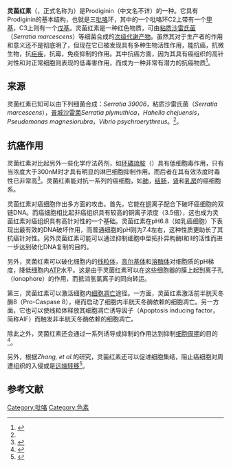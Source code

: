 {{Chembox
|ImageFile=Prodigiosin(clean).png
|ImageSize=
|IUPACName=2-methyl-3-pentyl-6-methoxyprodiginine
|OtherNames=
|Section1= {{Chembox Identifiers
| CASNo = 82-89-3
| CASNo_Ref = {{cascite|changed|??}}
|   PubChem = 5351169
|   SMILES = 
|   MeSHName = Prodigiosin
|  ChemSpiderID_Ref  = {{chemspidercite|correct|chemspider}}|  ChemSpiderID  =  10577755
|  ChEBI_Ref  = {{ebicite|changed|EBI}}|  ChEBI  =  82758
|  ChEMBL_Ref  = {{ebicite|changed|EBI}}|  ChEMBL  =  275787
|  InChI  =  1/C20H25N3O/c1-4-5-6-8-15-11-16(22-14(15)2)12-19-20(24-3)13-18(23-19)17-9-7-10-21-17/h7,9-13,21,23H,4-6,8H2,1-3H3/b16-12+
|  InChIKey  =  SZXDNGVQRDTJSD-FOWTUZBSBS
|  StdInChI_Ref  = {{stdinchicite|correct|chemspider}}|  StdInChI  =  1S/C20H25N3O/c1-4-5-6-8-15-11-16(22-14(15)2)12-19-20(24-3)13-18(23-19)17-9-7-10-21-17/h7,9-13,21,23H,4-6,8H2,1-3H3/b16-12+
|  StdInChIKey_Ref  = {{stdinchicite|correct|chemspider}}|  StdInChIKey  =  SZXDNGVQRDTJSD-FOWTUZBSSA-N
}}
|Section2= {{Chembox Properties
|  Formula=C<sub>20</sub>H<sub>25</sub>N<sub>3</sub>O
|  MolarMass=323.432
|  Appearance=
|  Density=
|  MeltingPt=
|  BoilingPt=
|  Solubility=
  }}
|Section3= {{Chembox Hazards
|  MainHazards=
|  FlashPt=
|  Autoignition=
  }}
}}
'''灵菌红素'''（{{lang|en|Prodigiosin}}，正式名称为{{lang|en|2-methyl-3-pentyl-6-methoxyprodiginine}}）是Prodiginin（中文名不详）的一种。它具有Prodiginin的基本结构，也就是三[[吡咯|吡咯]]环，其中的一个吡咯环C2上带有一个[[甲基|甲基]]，C3上则有一个[[戊基|戊基]]。灵菌红素是一种红色物质，可由[[粘质沙雷氏菌|粘质沙雷氏菌]]（''Serratia marcescens''）等细菌合成的[[次级代谢产物|次级代谢产物]]。虽然其对于生产者的作用和意义还不是彻底明了，但现在它已被发现具有多种生物活性作用，能抗癌，抗微生物，抗[[疟疾|疟疾]]，抗霉，免疫抑制的作用。其中抗癌方面，因为其具有癌组织的高针对性和对正常细胞则表现的低毒害作用，而成为一种非常有潜力的抗癌物质<ref name="Einleitung">{{cite journal | language =en | author =Williamson, N. R., Fineran, P. C., Leeper, F. J., Salmond, G. P. C.  | title =The biosynthesis and regulation of bacterial prodiginines  | url= | journal = Nature Reviews  | volume =4  | issue =  | pages =887-899  | year =2006  | id = }}</ref>。

==来源==
灵菌红素已知可以由下列细菌合成：''Serratia 39006''，粘质沙雷氏菌（''Serratia marcescens''），[[普城沙雷菌|普城沙雷菌]]''Serratia plymuthica''，''Hahella chejuensis''，''Pseudomonas magnesiorubra''，''Vibrio psychroerythreus''。<ref name="Einleitung" />。

==抗癌作用==
灵菌红素对比起另外一些化学疗法药剂，如[[环磷琉胺|环磷琉胺]]（{{lang|en|cyclophosphamide}}）具有低细胞毒作用，只有当浓度大于300nM时才具有明显的淋巴细胞抑制作用。而后者在其有效浓度时毒性已非常高<ref name="Cytotoxic effect">{{cite web | language=en | publisher=patentstorm.us | title=US Patent 6645962 - Process of using prodigiosin as an immunosuppressive | url=http://www.patentstorm.us/patents/6645962/description.html | author= | date=2003 | accessdate=2008-07-25 | deadurl=yes | archiveurl=https://web.archive.org/web/20100612232846/http://www.patentstorm.us/patents/6645962/description.html | archivedate=2010-06-12 }}</ref>。灵菌红素能对抗一系列的癌细胞，如[[肺|肺]]，[[结肠|结肠]]，[[肾|肾]]和[[乳房|乳房]]的癌细胞系。

灵菌红素对癌细胞作出多方面的攻击。首先，它能在[[铜|铜]]离子配合下破坏癌细胞的双链DNA。而癌细胞相比起非癌组织具有较高的铜离子浓度（3.5倍），这也成为灵菌红素对癌组织具有高针对性的一个基础。灵菌红素在pH6.8（如乳癌细胞）下表现出最有效的DNA破坏作用，而普通细胞的pH则为7.4左右，这种性质更助长了其抗癌针对性。另外灵菌红素可能可以通过抑制细胞中型拓扑异构酶I和Ⅱ的活性而进一步达到破化DNA复制的目的。

另外，灵菌红素可以破化细胞内的[[线粒体|线粒体]]，[[高尔基体|高尔基体]]和[[溶酶体|溶酶体]]对细胞质的pH梯度，降低细胞内[[三磷酸腺苷|ATP]]水平。这是由于灵菌红素可以在这些细胞器的膜上起到离子孔（Ionophore）的作用，而抵消氢氯离子的同向转运。

第三，灵菌红素可以激活细胞内[[细胞凋亡|细胞凋亡]]途径。一方面，灵菌红素激活前半胱天冬酶8（Pro-Caspase 8），继而启动了细胞内半胱天冬酶依赖的细胞凋亡。另一方面，它也可以使线粒体释放其细胞凋亡诱导因子（Apoptosis inducing factor，简称AIF）而触发非半胱天冬酶依赖的细胞凋亡。

除此之外，灵菌红素还会通过一系列诱导或抑制的作用达到抑制[[细胞周期|细胞周期]]的目的<ref name="Anticancer">{{cite journal | language =en | author =Williamson, N. R., Fineran, P., Gristwood, T., Chawrai, S. R., Leeper, F. J., Salmond, G. PC  | title =Anticancer and immunosuppressive properties of bacterial prodiginines  | url= | journal = Future Microbiol.  | volume =2  | issue = 6 | pages =1-14  | year =2006  | id = }}</ref>。

另外，根据''Zhang, et al.''的研究，灵菌红素还可以促进细胞集结，阻止癌细胞对周遭组织的入侵或是[[远端转移|远端转移]]<ref name="Antimetastasis">{{cite journal | language =en | author =Zhang, J., Shen, Y., Liu, J., Wei, D.  | title =Antimetastatic effect of prodigiosin through inhibition of tumor invasion  | url= | journal =Biocheical Pharmacology   | volume =69  | issue =  | pages =407-414  | year =2004  | id = }}</ref>。

==参考文献==
{{reflist}}

[[Category:吡咯|Category:吡咯]]
[[Category:色素|Category:色素]]